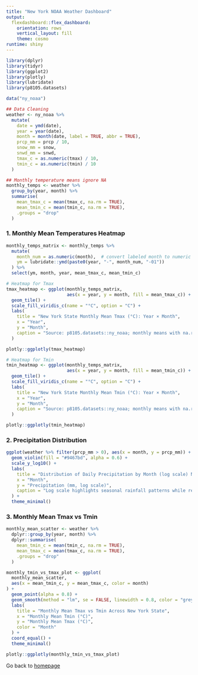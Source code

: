```yaml
---
title: "New York NOAA Weather Dashboard"
output:
  flexdashboard::flex_dashboard:
    orientation: rows
    vertical_layout: fill
    theme: cosmo
runtime: shiny
---
```

```r
library(dplyr)
library(tidyr)
library(ggplot2)
library(plotly)
library(lubridate)
library(p8105.datasets)
```


```r
data("ny_noaa")

## Data Cleaning
weather <- ny_noaa %>%
  mutate(
    date = ymd(date),
    year = year(date),
    month = month(date, label = TRUE, abbr = TRUE),
    prcp_mm = prcp / 10,       
    snow_mm = snow,            
    snwd_mm = snwd,            
    tmax_c = as.numeric(tmax) / 10,  
    tmin_c = as.numeric(tmin) / 10
  )

## Monthly temperature means ignore NA
monthly_temps <- weather %>%
  group_by(year, month) %>%
  summarise(
    mean_tmax_c = mean(tmax_c, na.rm = TRUE),
    mean_tmin_c = mean(tmin_c, na.rm = TRUE),
    .groups = "drop"
  )

```


### 1. Monthly Mean Temperatures Heatmap
```r
monthly_temps_matrix <- monthly_temps %>%
  mutate(
    month_num = as.numeric(month),  # convert labeled month to numeric
    ym = lubridate::ymd(paste0(year, "-", month_num, "-01"))
  ) %>%
  select(ym, month, year, mean_tmax_c, mean_tmin_c)

# Heatmap for Tmax
tmax_heatmap <- ggplot(monthly_temps_matrix,
                       aes(x = year, y = month, fill = mean_tmax_c)) +
  geom_tile() +
  scale_fill_viridis_c(name = "°C", option = "C") +
  labs(
    title = "New York State Monthly Mean Tmax (°C): Year × Month",
    x = "Year",
    y = "Month",
    caption = "Source: p8105.datasets::ny_noaa; monthly means with na.rm = TRUE."
  )

plotly::ggplotly(tmax_heatmap)

# Heatmap for Tmin
tmin_heatmap <- ggplot(monthly_temps_matrix,
                       aes(x = year, y = month, fill = mean_tmin_c)) +
  geom_tile() +
  scale_fill_viridis_c(name = "°C", option = "C") +
  labs(
    title = "New York State Monthly Mean Tmin (°C): Year × Month",
    x = "Year",
    y = "Month",
    caption = "Source: p8105.datasets::ny_noaa; monthly means with na.rm = TRUE."
  )

plotly::ggplotly(tmin_heatmap)
```


### 2. Precipitation Distribution
```r
ggplot(weather %>% filter(prcp_mm > 0), aes(x = month, y = prcp_mm)) +
  geom_violin(fill = "#9467bd", alpha = 0.6) +
  scale_y_log10() +
  labs(
    title = "Distribution of Daily Precipitation by Month (log scale) New York State",
    x = "Month",
    y = "Precipitation (mm, log scale)",
    caption = "Log scale highlights seasonal rainfall patterns while reducing skew."
  ) +
  theme_minimal()
```




### 3. Monthly Mean Tmax vs Tmin 
```r
monthly_mean_scatter <- weather %>%
  dplyr::group_by(year, month) %>%
  dplyr::summarise(
    mean_tmin_c = mean(tmin_c, na.rm = TRUE),
    mean_tmax_c = mean(tmax_c, na.rm = TRUE),
    .groups = "drop"
  )

monthly_tmin_vs_tmax_plot <- ggplot(
  monthly_mean_scatter,
  aes(x = mean_tmin_c, y = mean_tmax_c, color = month)
) +
  geom_point(alpha = 0.8) +
  geom_smooth(method = "lm", se = FALSE, linewidth = 0.8, color = "grey40") +
  labs(
    title = "Monthly Mean Tmax vs Tmin Across New York State",
    x = "Monthly Mean Tmin (°C)",
    y = "Monthly Mean Tmax (°C)",
    color = "Month"
  ) +
  coord_equal() +
  theme_minimal()

plotly::ggplotly(monthly_tmin_vs_tmax_plot)
```

Go back to [homepage](index.html)